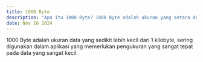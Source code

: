 ---
title: 1000 Byte  
description: "Apa itu 1000 Byte? 1000 Byte adalah ukuran yang setara dengan 8.000 bit atau sekitar 0,976 kilobyte."  
date: Nov 16 2024  
---  
1000 Byte adalah ukuran data yang sedikit lebih kecil dari 1 kilobyte, sering digunakan dalam aplikasi yang memerlukan pengukuran yang sangat tepat pada data yang sangat kecil.
